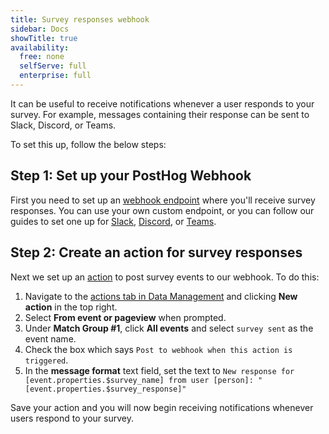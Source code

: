 ```yaml
---
title: Survey responses webhook
sidebar: Docs
showTitle: true
availability:
  free: none
  selfServe: full
  enterprise: full
---
```



It can be useful to receive notifications whenever a user responds to your survey. For example, messages containing their response can be sent to Slack, Discord, or Teams. 

To set this up, follow the below steps:

## Step 1: Set up your PostHog Webhook

First you need to set up an [webhook endpoint](/docs/webhooks) where you'll receive survey responses. You can use your own custom endpoint, or you can follow our guides to set one up for [Slack](/docs/webhooks/slack), [Discord](/docs/webhooks/discord), or [Teams](/docs/webhooks/microsoft-teams).

## Step 2: Create an action for survey responses

Next we set up an [action](/docs/data/actions) to post survey events to our webhook. To do this: 

1. Navigate to the [actions tab in Data Management](https://us.posthog.com/data-management/actions) and clicking **New action** in the top right.
2. Select **From event or pageview** when prompted.
3. Under **Match Group #1**, click **All events** and select `survey sent` as the event name.
4. Check the box which says `Post to webhook when this action is triggered`.
5. In the **message format** text field, set the text to `New response for [event.properties.$survey_name] from user [person]: "[event.properties.$survey_response]"`

Save your action and you will now begin receiving notifications whenever users respond to your survey.

<ProductVideo
    videoLight={surveyActionsLight} 
    videoDark={surveyActionsDark}
    alt="How to create an action for survey responses" 
    classes="rounded"
/>
